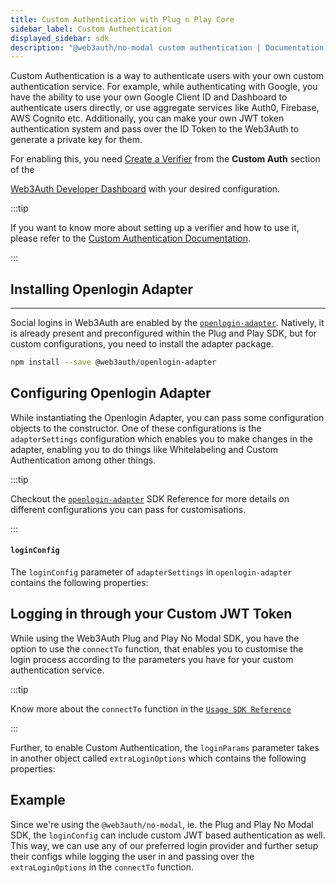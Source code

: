 ```yaml
---
title: Custom Authentication with Plug n Play Core
sidebar_label: Custom Authentication
displayed_sidebar: sdk
description: "@web3auth/no-modal custom authentication | Documentation - Web3Auth"
---
```



Custom Authentication is a way to authenticate users with your own custom authentication service. For example, while authenticating with Google, you
have the ability to use your own Google Client ID and Dashboard to authenticate users directly, or use aggregate services like Auth0, Firebase, AWS
Cognito etc. Additionally, you can make your own JWT token authentication system and pass over the ID Token to the Web3Auth to generate a private key
for them.

For enabling this, you need [Create a Verifier](/auth-provider-setup/verifiers) from the **Custom Auth** section of the

[Web3Auth Developer Dashboard](https://dashboard.web3auth.io) with your desired configuration.

:::tip

If you want to know more about setting up a verifier and how to use it, please refer to the
[Custom Authentication Documentation](/pnp/features/custom-authentication).

:::

## Installing Openlogin Adapter

---

Social logins in Web3Auth are enabled by the [`openlogin-adapter`](/sdk/pnp/web/openlogin). Natively, it is already present and preconfigured within
the Plug and Play SDK, but for custom configurations, you need to install the adapter package.

```bash npm2yarn
npm install --save @web3auth/openlogin-adapter
```

## Configuring Openlogin Adapter

While instantiating the Openlogin Adapter, you can pass some configuration objects to the constructor. One of these configurations is the
`adapterSettings` configuration which enables you to make changes in the adapter, enabling you to do things like Whitelabeling and Custom
Authentication among other things.

:::tip

Checkout the [`openlogin-adapter`](/sdk/pnp/web/openlogin) SDK Reference for more details on different configurations you can pass for customisations.

:::

#### `loginConfig`

The `loginConfig` parameter of `adapterSettings` in `openlogin-adapter` contains the following properties:

<LoginConfig />

## Logging in through your Custom JWT Token

While using the Web3Auth Plug and Play No Modal SDK, you have the option to use the `connectTo` function, that enables you to customise the login
process according to the parameters you have for your custom authentication service.

<ConnectTo />

:::tip

Know more about the `connectTo` function in the [`Usage SDK Reference`](/sdk/pnp/web/no-modal/usage#logging-in-the-user)

:::

Further, to enable Custom Authentication, the `loginParams` parameter takes in another object called `extraLoginOptions` which contains the following
properties:

<ExtraLoginOptions />

## Example

Since we're using the `@web3auth/no-modal`, ie. the Plug and Play No Modal SDK, the `loginConfig` can include custom JWT based authentication as well.
This way, we can use any of our preferred login provider and further setup their configs while logging the user in and passing over the
`extraLoginOptions` in the `connectTo` function.

<CustomAuthenticationCoreExample />
<ConnectToExample />
